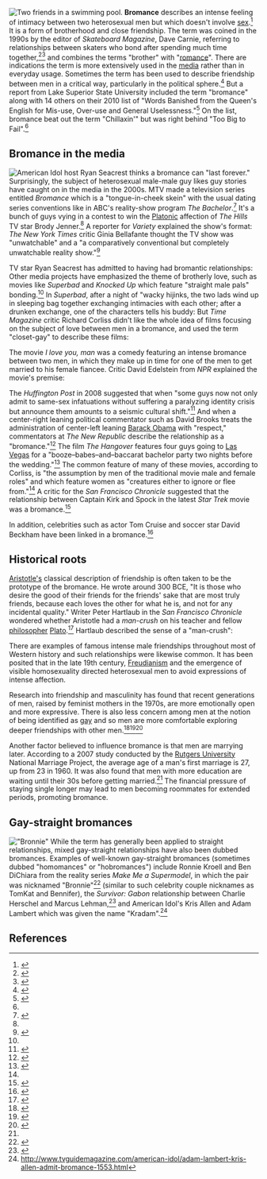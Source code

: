 {{subpages}}
[[Image:Amigos na aula de natação.jpg|thumb|right|alt=Two men in a pool.|Two friends in a swimming pool.]]
{{TOC|right}}
'''Bromance''' describes an intense feeling of intimacy between two heterosexual men but which doesn't involve [[sexual intercourse|sex]].<ref name =finebromance>{{cite news 
  | last = Elder
  | first = John
  | title = A fine bromance
  | work = The Age
  | date = 2008-10-18
  | url = http://www.theage.com.au/national/a-fine-bromance-20081011-4yst.html?page=1
  | accessdate = 2008-10-28}}</ref> It is a form of brotherhood and close friendship. The term was coined in the 1990s by the editor of ''Skateboard Magazine'', Dave Carnie, referring to relationships between skaters who bond after spending much time together,<ref name =grandbromance>{{cite news 
  | last = Elliott
  | first = Tim
  | title = A grand bromance
  | work = The Age
  | date = 2007-08-23
  | url = http://www.theage.com.au/news/relationships/a-grand-bromance/2007/08/23/1187462423868.html
  | accessdate = 2008-10-28}}</ref><ref name=twsMAR12e>{{cite news
|author= Richard Corliss 
|title= Superbad: A Fine Bromance
|publisher= ''Time Magazine''
|date= Aug. 17, 2007
|url= http://www.time.com/time/arts/article/0,8599,1653918,00.html
|accessdate= 2010-03-08
}}</ref> and combines the terms "brother" with "[[Romantic love|romance]]". There are indications the term is more extensively used in the [[media]] rather than in everyday usage. Sometimes the term has been used to describe friendship between men in a critical way, particularly in the political sphere.<ref name=twsMAR12i43>{{cite news
|author= Jodi Jacobson
|title= Waldman and Saletan: Oh, What a Fine Bromance!
|quote= "Two men, No Uteruses" was the name given by Will Saletan and Steve Waldman to their June 22nd mutual-admiration-society blogging heads chat on "common ground," in what I suppose was an effort to be cute. During the hour-plus program, they spent as much time as possible complimenting each other's work and as little as possible on any real substance regarding reproductive health and choice issues.
|publisher= ''Huffington Post''
|date= June 29, 2009
|url= http://www.huffingtonpost.com/jodi-jacobson/waldman-and-saletan-oh-wh_b_221947.html
|accessdate= 2010-03-08
}}</ref> But a report from Lake Superior State University included the term "bromance" along with 14 others on their 2010 list of "Words Banished from the Queen's English for Mis-use, Over-use and General Uselessness."<ref name=twsMAR12j23>{{cite news
|title= Say No More: The Banned Words of 2010
|quote= 1. Shovel-ready
2. Transparent/Transparency
3. Czar
4. Tweet
5. App
6. Sexting
7. Friend as a verb
8. Teachable Moment
9. In These Economic Times ...
10. Stimulus
11. Toxic Assets
12. Too Big to Fail
13. Bromance
14. Chillaxin'
15. Obama as a prefix
|publisher= ''Time Magazine''
|date= Jan. 02, 2010
|url= http://www.time.com/time/nation/article/0,8599,1951248,00.html
|accessdate= 2010-03-08
}}</ref> On the list, bromance beat out the term "Chillaxin'" but was right behind "Too Big to Fail".<ref name=twsMAR12j23/>

==Bromance in the media==
[[Image:Ryan Seacrest in parade.jpg|thumb|left|alt=Picture of a man outdoors.|American Idol host Ryan Seacrest thinks a bromance can "last forever."]]
Surprisingly, the subject of heterosexual male-male guy likes guy stories have caught on in the media in the 2000s. MTV made a television series entitled ''Bromance'' which is a "tongue-in-cheek skein" with the usual dating series conventions like in ABC's reality-show program ''The Bachelor''.<ref name=twsMAR12a>{{cite news
|author=MICHAEL SCHNEIDER
|title= MTV taps Jenner for 'Bromance'
|publisher= Variety
|date= Jun. 9, 2008
|url= http://www.variety.com/article/VR1117987136.html?categoryid=14&cs=1&query=bromance
|accessdate= 2010-03-08
}}</ref> It's a bunch of guys vying in a contest to win the [[Plato|Platonic]] affection of ''The Hills'' TV star Brody Jenner.<ref name=twsMAR12a/> A reporter for ''Variety'' explained the show's format:
{{quote|The "Bromance" winner will be invited to join Jenner's entourage and fill the Pratt void. Losing contestants will be kicked out of the show's bachelor pad home base each week in a "hot tub elimination ceremony" -- in which the guys will leave in just their swimsuit, dripping wet, luggage in tow. Throughout the series, the bros-in-training will have to contend with paparazzi, be asked to serve as Jenner's "wingman" and follow through on physical activities such as skydiving into Las Vegas.<ref name=twsMAR12a/>}}
''The New York Times'' critic Ginia Bellafante thought the TV show was "unwatchable" and a "a comparatively conventional but completely unwatchable reality show."<ref name=twsMAR12h>{{cite news
|author= GINIA BELLAFANTE
|title= West Coast Fashionista Takes On Manhattan, Manolos in Tow 
|publisher= The New York Times
|date= January 4, 2009 
|url= http://www.nytimes.com/2009/01/05/arts/television/05city.html
|accessdate= 2010-03-08
}}</ref>

TV star Ryan Seacrest has admitted to having had bromantic relationships:
{{quote|I can speak from experience -- girls can come and go, but a 'bromance' can last forever. -- Ryan Seacrest.<ref name=twsMAR12a/>}}
Other media projects have emphasized the theme of brotherly love, such as movies like ''Superbad'' and ''Knocked Up'' which feature "straight male pals" bonding.<ref name=twsMAR12a/> In ''Superbad'', after a night of "wacky hijinks, the two lads wind up in sleeping bag together exchanging intimacies with each other;<ref name=twsMAR12e> after a drunken exchange, one of the characters tells his buddy:
{{quote|I just love you. I just wanna go to the rooftops and scream, 'I love my best friend, Evan!'<ref name=twsMAR12c/>}}
But ''Time Magazine'' critic Richard Corliss didn't like the whole idea of films focusing on the subject of love between men in a bromance, and used the term "closet-gay" to describe these films:
{{quote|I guess I have to say that, like most other liberal New York heterosexuals I'm a card-carrying homophiliac; so in calling the films closet-gay, I'm not saying that's a bad thing. It just strikes me as a dominant trend in the year's comedies...<ref name=twsMAR12e/>}}

The movie ''I love you, man'' was a comedy featuring an intense bromance between two men, in which they make up in time for one of the men to get married to his female fiancee. Critic David Edelstein from ''NPR'' explained the movie's premise:
{{quote|I Love You, Man takes an over-familiar premise and inverts it. In Judd Apatow movies like Knocked Up, a child-man enters into a grown-up relationship with a woman and has to face up to adult responsibilities — which means balancing buddydom and domesticity, a classic theme since Diner. The gimmick here is a protagonist, Peter Klaven, played by Paul Rudd, who's slightly effeminate, mature to a fault, engaged to a woman, and who doesn't have close male friends — which won't make for much of a swinging bachelor party. He needs what the movie calls "man dates."<ref name=twsMAR12h45>{{cite news
|author= David Edelstein
|title= Choices At The Cinema: Romance Or 'Bromance'?
|quote= 
|publisher= ''NPR''
|date= March 20, 2009
|url= http://www.npr.org/templates/story/story.php?storyId=102163810
|accessdate= 2010-03-08
}}</ref>}}

The ''Huffington Post'' in 2008 suggested that when "some guys now not only admit to same-sex infatuations without suffering a paralyzing identity crisis but announce them amounts to a seismic cultural shift."<ref name=twsMAR12c>{{cite news
|author= Anya Strzemien 
|title= Bromance Comes Out Of The Closet
|publisher= ''Huffington Post''
|date= 2008-03-26
|url= http://www.huffingtonpost.com/2008/03/26/bromance-comes-out-of-the_n_93560.html
|accessdate= 2010-03-08
}}</ref> And when a center-right leaning political commentator such as David Brooks treats the administration of center-left leaning [[Barack Obama]] with "respect," commentators at ''The New Republic'' describe the relationship as a "bromance."<ref name=twsMAR12d>{{cite news
|title= David Brooks' Barack Obama Bromance: Inside The Unlikely Situation
|quote= These days, the center-right Brooks frequently seems more sympathetic toward Obama than the liberal Paul Krugman. He has written columns praising Obama's Afghanistan policy, education proposals, and economic team. Even on broad areas of disagreement--deficit spending, the sprawling stimulus bill, health care reform--Brooks tends to treat Obama and his administration with respect. "My overall view," Brooks told me, "is ninety-five percent of the decisions they make are good and intelligent. Whether I agree with them specifically, I think they're very serious and very good at what they do." It is an odd situation to say the least: David Brooks, prominent conservative, has become the most visible journalistic ally of arguably the most liberal president of his lifetime.
|publisher= ''Huffington Post''
|date= 2009-08-31
|url= http://www.huffingtonpost.com/2009/08/31/david-brooks-barack-obama_n_272910.html
|accessdate= 2010-03-08
}}</ref> The film ''The Hangover'' features four guys going to [[Las Vegas]] for a "booze&ndash;babes&ndash;and&ndash;baccarat bachelor party two nights before the wedding."<ref name=twsMAR12f>{{cite news
|author= Richard Corliss
|title= The Hangover: A Bro-Magnon Bromance
|publisher= ''Time Magazine''
|date= Jun. 05, 2009
|url= http://www.time.com/time/arts/article/0,8599,1902815,00.html
|accessdate= 2010-03-08
}}</ref> The common feature of many of these movies, according to Corliss, is "the assumption by men of the traditional movie male and female roles" and which feature women as "creatures either to ignore or flee from."<ref name=twsMAR12f/> A critic for the ''San Francisco Chronicle'' suggested that the relationship between Captain Kirk and Spock in the latest ''Star Trek'' movie was a bromance.<ref name=twsMAR12g>{{cite news
|author= Peter Hartlaub
|title= Kirk and Spock are tip of the bromance iceberg
|publisher= ''San Francisco Chronicle''
|date= May 13, 2009
|url= http://articles.sfgate.com/2009-05-13/entertainment/17202273_1_spock-true-new-star-trek-movie
|accessdate= 2010-03-08
}}</ref>

In addition, celebrities such as actor Tom Cruise and soccer star David Beckham have been linked in a bromance.<ref name=twsMAR12k3>{{cite news
|title= Tom Cruise-David Beckham Bromance Detailed In Book
|quote= When the couple relocated to L.A., they moved - where else? - just five minutes from Cruise's home with Katie Holmes on San Ysidro Drive in Beverly Hills.
|publisher= ''Huffington Post''
|date= 2009-07-09
|url= http://www.huffingtonpost.com/2009/07/09/tom-cruisedavid-beckham-b_n_228458.html
|accessdate= 2010-03-08
}}</ref>

==Historical roots==
[[Aristotle|Aristotle's]] classical description of friendship is  often taken to be the prototype of the bromance. He wrote around 300 BCE, "It is those who desire the good of their friends for the friends' sake that are most truly friends, because each loves the other for what he is, and not for any incidental quality." Writer Peter Hartlaub in the ''San Francisco Chronicle'' wondered whether Aristotle had a ''man-crush'' on his teacher and fellow [[philosophy|philosopher]] [[Plato]].<ref name=twsMAR12k23>{{cite news
|author= Peter Hartlaub
|title= Summer sizzles for Man Crushes -- and there's nothing wrong with that
|publisher= ''San Francisco Chronicle''
|date= June 08, 2007
|url= http://articles.sfgate.com/2007-06-08/entertainment/17247316_1_man-crush-metrosexual-fellow-man
|accessdate= 2010-03-08
}}</ref> Hartlaub described the sense of a "man-crush":
{{quote|Man Crush -- the completely non-sexual feelings that develop when one heterosexual male finds another dude to be so cool that Guy No. 1 wants to spend as much time as possible with Guy No. 2. [[Aristotle]] had a Man Crush on [[Plato]]. Richie Cunningham had a Man Crush on the Fonz. And for the entire month of April and part of May, everyone in the Bay Area with a Y chromosome had a Man Crush on Golden State Warriors star Baron Davis. The Man Crush has always been a delicate subject among straight men, with a very complicated rule set. It's considered OK to spontaneously proclaim your love for an NFL quarterback when he just scored a touchdown. It's not cool to point out that Bob from human resources always looks nice in that blue sweater. It's socially acceptable to have a poster of a shirtless and sweaty James Hetfield from Metallica on your wall, but never a half-naked or even fully clothed picture of Orlando Bloom. But we're at a crucial point in Man Crush history, where a perfect storm of events could make it possible for even the most insecure guy to proclaim his undying like for his fellow man.<ref name=twsMAR12k23/>}}

There are examples of famous intense male friendships throughout most of Western history and such relationships were likewise common. It has been posited that in the late 19th century, [[Freudianism]] and the emergence of visible homosexuality directed heterosexual men to avoid expressions of intense affection.

Research into friendship and masculinity has found that recent generations of men, raised by feminist mothers in the 1970s, are more emotionally open and more expressive. There is also less concern among men at the notion of being identified as [[homosexual|gay]] and so men are more comfortable exploring deeper friendships with other men.<ref>{{cite news 
  | last = Phillipot
  | first = Suzy
  | title = I love you, man
  | work = The McGill Daily
  | date = 2008-10-06
  | url = http://www.mcgilldaily.com/article/4882-i-love-you-man
  | accessdate = 2008-10-28}}</ref><ref name = herestobromance>{{cite news 
  | last = Bindley
  | first = Katherine
  | title = Here's to 'bromance'
  | publisher = Columbia News Service
  | date = 2008-03-24
  | url = http://www.azcentral.com/ent/pop/articles/0324bromance-CR.html
  | accessdate = 2008-10-28}}</ref><ref name ="Rowan1"
 >{{cite journal 
  | author = Rowan, George T. et al.
  | year = 2003 
  | title = A Multicultural Investigation of Masculinity Ideology and Alexithymia 
  | journal =Psychology of Men & Masculinity 
  | volume = 4 
  | issue = 2 
  | pages = 92–100 
  | DOI: 10.1037/1524-9220.4.2.91}}</ref> 

Another factor believed to influence bromance is that men are marrying later. According to a 2007 study conducted by the [[Rutgers University]] National Marriage Project, the average age of a man's first marriage is 27, up from 23 in 1960. It was also found that men with more education are waiting until their 30s before getting married.<ref name = herestobromance /> The financial pressure of staying single longer may lead to men becoming roommates for extended periods, promoting bromance.

==Gay-straight bromances==
[[Image:Benronnieimg08.jpg|thumb|right|"Bronnie"]]
While the term has generally been applied to straight relationships, mixed gay-straight relationships have also been dubbed bromances. Examples of well-known gay-straight bromances (sometimes dubbed "homomances" or "hobromances") include Ronnie Kroell and Ben DiChiara from the reality series ''Make Me a Supermodel'', in which the pair was nicknamed "Bronnie"<ref>{{cite news
  | last = Aterovis
  | first = Josh
  | title = Interview with Ronnie Kroell and Ben DiChiara
  | work = AfterElton.com
  | date = 2008-04-06
  | url = http://www.afterelton.com/people/2008/4supermodelbenandronnie
  | accessdate = 2008-10-28}}</ref> (similar to such celebrity couple nicknames as TomKat and Bennifer), the ''Survivor: Gabon'' relationship between Charlie Herschel and Marcus Lehman,<ref>{{cite news 
  | last = Juergens
  | first = Brian
  | title = "Survivor: Gabon" bromance update: Marcus likes his fruit
  | work = AfterElton.com
  | date = 2008-10-17
  | url = http://www.afterelton.com/blog/brianjuergens/survivor-gabon-bromance-charlie-marcus-likes-his-fruit?&comment=56303
  | accessdate = 2008-10-28}}</ref> and American Idol's Kris Allen and Adam Lambert which was given the name "Kradam".<ref>http://www.tvguidemagazine.com/american-idol/adam-lambert-kris-allen-admit-bromance-1553.html</ref>

== References ==
{{reflist}}